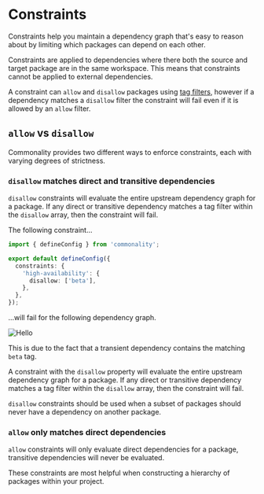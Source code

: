 # Constraints

Constraints help you maintain a dependency graph that's easy to reason about by limiting which packages can depend on each other.

Constraints are applied to dependencies where there both the source and target package are in the same workspace.
This means that constraints cannot be applied to external dependencies.

A constraint can `allow` and `disallow` packages using [tag filters](), however if a dependency matches a `disallow` filter the constraint will fail even if it is allowed by an `allow` filter.

## `allow` vs `disallow`

Commonality provides two different ways to enforce constraints, each with varying degrees of strictness.

### `disallow` matches direct and transitive dependencies
`disallow` constraints will evaluate the entire upstream dependency graph for a package.
If any direct or transitive dependency matches a tag filter within the `disallow` array, then the constraint will fail.

The following constraint...
```ts filename="commonality.config.ts"
import { defineConfig } from 'commonality';

export default defineConfig({
  constraints: {
    'high-availability': {
      disallow: ['beta'],
    },
  },
});
```

...will fail for the following dependency graph.

![Hello](/disallow-constraint.png)

This is due to the fact that a transient dependency contains the matching `beta` tag.

A constraint with the `disallow` property will evaluate the entire upstream dependency graph for a package.
If any direct or transitive dependency matches a tag filter within the `disallow` array, then the constraint will fail.

`disallow` constraints should be used when a subset of packages should never have a dependency on another package.

### `allow` only matches direct dependencies

`allow` constraints will only evaluate direct dependencies for a package, transitive dependencies will never be evaluated.

These constraints are most helpful when constructing a hierarchy of packages within your project.

###
